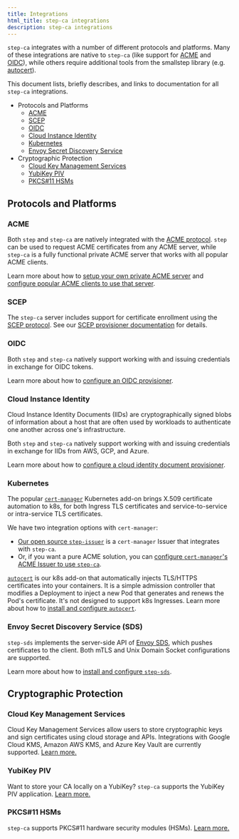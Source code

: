 ```yaml
---
title: Integrations
html_title: step-ca integrations
description: step-ca integrations
---
```



`step-ca` integrates with a number of different protocols and platforms. Many 
of these integrations are native to `step-ca` (like support for [ACME][acme-rfc]
and [OIDC][oidc]), while others require additional tools from the smallstep 
library (e.g. [autocert][autocert]).

This document lists, briefly describes, and links to documentation for all 
`step-ca` integrations.

- Protocols and Platforms
  - [ACME](#acme)
  - [SCEP](#scep)
  - [OIDC](#oidc)
  - [Cloud Instance Identity](#cloud-instance-identity)
  - [Kubernetes](#kubernetes)
  - [Envoy Secret Discovery Service](#envoy-secret-discovery-service-sds)
- Cryptographic Protection
  - [Cloud Key Management Services](#cloud-key-management-services)
  - [YubiKey PIV](#yubikey-piv)
  - [PKCS#11 HSMs](#pkcs11-hsms)

[acme-rfc]: https://tools.ietf.org/html/rfc8555
[oidc]: https://openid.net/connect/
[autocert]: https://github.com/smallstep/autocert

## Protocols and Platforms

### ACME

Both `step` and `step-ca` are natively integrated with the [ACME protocol][acme-rfc]. `step`
can be used to request ACME certificates from any ACME server, while `step-ca` 
is a fully functional private ACME server that works with all popular ACME clients.

Learn more about how to [setup your own private ACME server][private-acme-server] and [configure 
popular ACME clients to use that server][configure-acme].

[private-acme-server]: /docs/step-ca/acme-basics
[configure-acme]: /docs/tutorials/acme-protocol-acme-clients

### SCEP

The `step-ca` server includes support for certificate enrollment using the [SCEP protocol][scep-rfc]. See our [SCEP provisioner documentation][scep-docs] for details.

[scep-rfc]: https://datatracker.ietf.org/doc/rfc8894/
[scep-docs]: /docs/step-ca/provisioners#scep

### OIDC

Both `step` and `step-ca` natively support working with and issuing 
credentials in exchange for OIDC tokens.

Learn more about how to [configure an OIDC provisioner][configure-oidc].

[configure-oidc]: /docs/step-ca/provisioners#oauthoidc-single-sign-on

### Cloud Instance Identity

Cloud Instance Identity Documents (IIDs) are cryptographically signed blobs of
information about a host that are often used by workloads to authenticate one another
across one's infrastructure.

Both `step` and `step-ca` natively support working with and issuing 
credentials in exchange for IIDs from AWS, GCP, and Azure.

Learn more about how to [configure a cloud identity document provisioner][configure-iid].

[configure-iid]: /docs/step-ca/provisioners#cloud-provisioners

### Kubernetes

The popular [`cert-manager`](https://cert-manager.io) Kubernetes add-on brings X.509 certificate automation to k8s, for both Ingress TLS certificates and service-to-service or intra-service TLS certificates.

We have two integration options with `cert-manager`:
- [Our open source `step-issuer`](https://github.com/smallstep/step-issuer) is a `cert-manager` Issuer that integrates with `step-ca`.
- Or, if you want a pure ACME solution, you can [configure `cert-manager`'s ACME Issuer to use `step-ca`](/docs/tutorials/kubernetes-acme-ca).

[`autocert`][autocert] is our k8s add-on that automatically injects TLS/HTTPS certificates into your containers. It is a simple admission controller that modifies a Deployment to inject a new Pod that generates and renews the Pod's certificate. It's not designed to support k8s Ingresses. Learn more about how to [install and configure `autocert`][autocert].

### Envoy Secret Discovery Service (SDS)

`step-sds` implements the server-side API of [Envoy SDS][envoy-sds], which
pushes certificates to the client. Both mTLS and Unix Domain Socket
configurations are supported.

Learn more about how to [install and configure `step-sds`][step-sds].

[step-sds]: https://github.com/smallstep/step-sds
[envoy-sds]: https://www.envoyproxy.io/docs/envoy/latest/configuration/security/secret

## Cryptographic Protection

### Cloud Key Management Services

Cloud Key Management Services allow users to store cryptographic keys and sign certificates
using cloud storage and APIs.
Integrations with Google Cloud KMS, Amazon AWS KMS, and Azure Key Vault are currently supported.
[Learn more.](/docs/step-ca/configuration#cryptographic-protection)

### YubiKey PIV

Want to store your CA locally on a YubiKey? `step-ca` supports the YubiKey PIV application.
[Learn more.](/docs/step-ca/configuration#yubikey-piv)

### PKCS#11 HSMs

`step-ca` supports PKCS#11 hardware security modules (HSMs).
[Learn more.](/docs/step-ca/configuration#pkcs-11)


